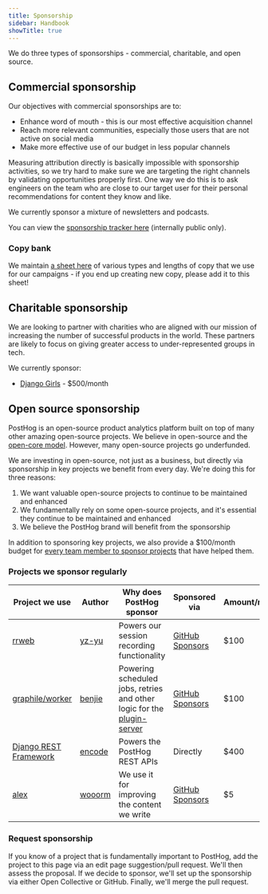 ```yaml
---
title: Sponsorship
sidebar: Handbook
showTitle: true
---
```


We do three types of sponsorships - commercial, charitable, and open source. 

## Commercial sponsorship

Our objectives with commercial sponsorships are to:

- Enhance word of mouth - this is our most effective acquisition channel
- Reach more relevant communities, especially those users that are not active on social media
- Make more effective use of our budget in less popular channels 

Measuring attribution directly is basically impossible with sponsorship activities, so we try hard to make sure we are targeting the right channels by validating opportunities properly first. One way we do this is to ask engineers on the team who are close to our target user for their personal recommendations for content they know and like. 

We currently sponsor a mixture of newsletters and podcasts.

You can view the [sponsorship tracker here](https://docs.google.com/spreadsheets/d/1YUwRxervN6ln7dC6AohUzLNJyExO6hRZvpAmQD-70Pc/edit#gid=0) (internally public only). 

### Copy bank

We maintain [a sheet here](https://docs.google.com/spreadsheets/d/1VOwyDs8qmXw38KgCiPeJMIGS-SedSAZLXfb2zvB_1jE/edit#gid=0) of various types and lengths of copy that we use for our campaigns - if you end up creating new copy, please add it to this sheet!

## Charitable sponsorship

We are looking to partner with charities who are aligned with our mission of increasing the number of successful products in the world. These partners are likely to focus on giving greater access to under-represented groups in tech.  

We currently sponsor:

- [Django Girls](https://djangogirls.org/en/) - $500/month

## Open source sponsorship

PostHog is an open-source product analytics platform built on top of many other amazing open-source projects. We believe in open-source and the [open-core model](https://en.wikipedia.org/wiki/Open-core_model). However, many open-source projects go underfunded.

We are investing in open-source, not just as a business, but directly via sponsorship in key projects we benefit from every day. We're doing this for three reasons:

1. We want valuable open-source projects to continue to be maintained and enhanced
2. We fundamentally rely on some open-source projects, and it's essential they continue to be maintained and enhanced
3. We believe the PostHog brand will benefit from the sponsorship

In addition to sponsoring key projects, we also provide a $100/month budget for [every team member to sponsor projects](/handbook/people/spending-money#open-source-sponsorship-for-individuals) that have helped them.

### Projects we sponsor regularly

| Project we use               | Author     | Why does PostHog sponsor                                                  | Sponsored via                           | Amount/month           |
| ---------------------------- | ---------- | ------------------------------------------------------------------------- | --------------------------------------- | ---------------------- |
| [rrweb]                      | [yz-yu]    | Powers our session recording functionality                                | [GitHub Sponsors][github-sponsors]      | $100                   |
| [graphile/worker]            | [benjie]   | Powering scheduled jobs, retries and other logic for the [plugin-server]  | [GitHub Sponsors][github-sponsors]      | $100                   |
| [Django REST Framework][drf] | [encode]   | Powers the PostHog REST APIs                                              | Directly                                | $400                   |
| [alex]                       | [wooorm]   | We use it for improving the content we write                                           | [GitHub Sponsors][github-sponsors]      | $5                     |

<!-- projects -->
[rrweb]: https://github.com/rrweb-io/rrweb
[graphile/worker]: https://github.com/graphile/worker
[drf]: https://github.com/encode/django-rest-framework
[alex]: https://github.com/get-alex/alex

<!-- authors -->
[yz-yu]: https://github.com/yz-yu
[benjie]: https://github.com/benjie
[encode]: https://github.com/encode
[wooorm]: https://github.com/wooorm

<!-- other links -->
[github-sponsors]: https://github.com/orgs/PostHog/sponsoring
[plugin-server]: https://github.com/PostHog/plugin-server

### Request sponsorship

If you know of a project that is fundamentally important to PostHog, add the project to this page via an edit page suggestion/pull request. We'll then assess the proposal. If we decide to sponsor, we'll set up the sponsorship via either Open Collective or GitHub. Finally, we'll merge the pull request.
